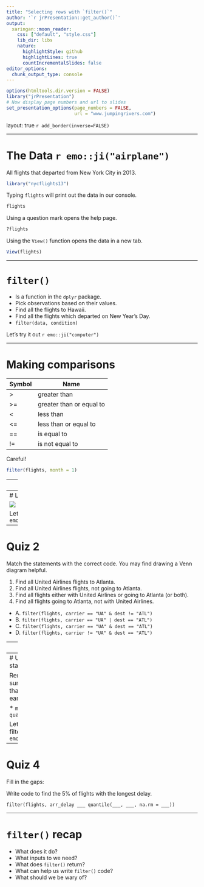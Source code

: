 ```yaml
---
title: "Selecting rows with `filter()`"
author: '`r jrPresentation::get_author()`'
output:
  xaringan::moon_reader:
    css: ["default", "style.css"]
    lib_dir: libs
    nature:
      highlightStyle: github
      highlightLines: true
      countIncrementalSlides: false
editor_options: 
  chunk_output_type: console
---
```


```r
options(htmltools.dir.version = FALSE)
library("jrPresentation")
# Now display page numbers and url to slides
set_presentation_options(page_numbers = FALSE, 
                         url = "www.jumpingrivers.com")
```

layout: true
`r add_border(inverse=FALSE)`

---

# The Data `r emo::ji("airplane")`

All flights that departed from New York City in 2013.

```r
library("nycflights13")
```

Typing `flights` will print out the data in our console.
```r
flights
```

Using a question mark opens the help page.
```r
?flights
```

Using the `View()` function opens the data in a new tab.
```r
View(flights)
```

---

# `filter()`

* Is a function in the `dplyr` package.
* Pick observations based on their values.
* Find all the flights to Hawaii.
* Find all the flights which departed on New Year's Day.
* `filter(data, condition)`

Let's try it out `r emo::ji("computer")`

---

# Making comparisons

| Symbol | Name |
|--------|--------------------------|
| > | greater than |
| >= | greater than or equal to |
| < | less than |
| <= | less than or equal to |
| == | is equal to |
| != | is not equal to |

Careful!
```r
filter(flights, month = 1)
```

---
#  Quiz 1

Fill in the blanks:

* Find all the flights *not* going to Atlanta (ATL).
```
filter(flights, dest ___ ___ )
```

* Find all the flights which travelled more than 1500 miles.

``` 
filter(flights, distance ___ 1500)
```

* Find all the flights to Hawaii in July.

```
filter(flights, dest ___ ___, month ___ ___)
```

<!-- Answers 
filter(flights, dest != "ATL") [nrow =  319,561]
filter(flights, distance > 1500) [nrow = 72,713]
filter(flights, dest == "HNL", month == 7) [nrow = 62]
--->

---
# Logical operators

![](assets/transform-logical.png)

Let's try it out `r emo::ji("computer")` 

---
# Quiz 2

Match the statements with the correct code. You may find drawing a Venn diagram helpful.

1. Find all United Airlines flights to Atlanta.
2. Find all United Airlines flights, not going to Atlanta.
3. Find all flights either with United Airlines or going to Atlanta (or both).
4. Find all flights going to Atlanta, not with United Airlines.


* A. `filter(flights, carrier == "UA" & dest != "ATL")`
* B. `filter(flights, carrier == "UA" | dest == "ATL")`
* C. `filter(flights, carrier == "UA" & dest == "ATL")`
* D. `filter(flights, carrier != "UA" & dest == "ATL")`

<!-- Answers: 1C, 2A, 3B, 4D -->

---
# Quiz 3

Which of the statements below will *not* return all the flights occuring in Autumn?

1. `filter(flights, month >= 9 & month <= 11)`
2. `filter(flights, month > 8, month < 12 )`
3. `filter(flights, month == 9 | 10 | 11)`
4. `filter(flights, month == 9 | month == 10 | month == 11)`

<!-- 5. `filter(flights, month %in% c(9, 10, 11))`
6. `filter(flights, between(month, 9, 11))` -->

---
# Using summary statistics with filter

Remember the summary statistics that we learnt earlier?

* `mean()`
* `sd()`
* `quantile()`

Let's use those with filter`()` `r emo::ji("computer")`
---
# Quiz 4

Fill in the gaps:

Write code to find the 5% of flights with the longest delay.

`filter(flights, arr_delay ___ quantile(___, ___, na.rm = ___))`
<!-- Answer: filter(flights, arr_delay > quantile(arr_delay, 0.95, na.rm = TRUE)) -->

---
# `filter()` recap

* What does it do?
* What inputs to we need?
* What does `filter()` return?
* What can help us write `filter()` code?
* What should we be wary of?
